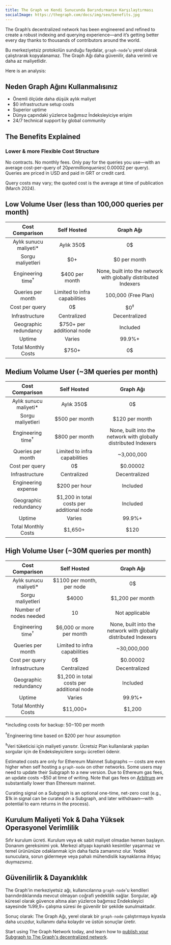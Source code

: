 ```yaml
---
title: The Graph ve Kendi Sunucunda Barındırmanın Karşılaştırması
socialImage: https://thegraph.com/docs/img/seo/benefits.jpg
---
```


The Graph’s decentralized network has been engineered and refined to create a robust indexing and querying experience—and it’s getting better every day thanks to thousands of contributors around the world.

Bu merkeziyetsiz protokolün sunduğu faydalar, `graph-node`'u yerel olarak çalıştırarak kopyalanamaz. The Graph Ağı daha güvenilir, daha verimli ve daha az maliyetlidir.

Here is an analysis:

## Neden Graph Ağını Kullanmalısınız

- Önemli ölçüde daha düşük aylık maliyet
- $0 infrastructure setup costs
- Superior uptime
- Dünya çapındaki yüzlerce bağımsız İndeksleyiciye erişim
- 24/7 technical support by global community

## The Benefits Explained

### Lower & more Flexible Cost Structure

No contracts. No monthly fees. Only pay for the queries you use—with an average cost-per-query of $20 per million queries (~$0.00002 per query). Queries are priced in USD and paid in GRT or credit card.

Query costs may vary; the quoted cost is the average at time of publication (March 2024).

## Low Volume User (less than 100,000 queries per month)

| Cost Comparison | Self Hosted | Graph Ağı |
| :-: | :-: | :-: |
| Aylık sunucu maliyeti\* | Aylık 350$ | 0$ |
| Sorgu maliyetleri | $0+ | $0 per month |
| Engineering time<sup>†</sup> | $400 per month | None, built into the network with globally distributed Indexers |
| Queries per month | Limited to infra capabilities | 100,000 (Free Plan) |
| Cost per query | 0$ | $0<sup>‡</sup> |
| Infrastructure | Centralized | Decentralized |
| Geographic redundancy | $750+ per additional node | Included |
| Uptime | Varies | 99.9%+ |
| Total Monthly Costs | <span className="highlight-row" />$750+ | 0$ |

## Medium Volume User (~3M queries per month)

| Cost Comparison | Self Hosted | Graph Ağı |
| :-: | :-: | :-: |
| Aylık sunucu maliyeti\* | Aylık 350$ | 0$ |
| Sorgu maliyetleri | $500 per month | $120 per month |
| Engineering time<sup>†</sup> | $800 per month | None, built into the network with globally distributed Indexers |
| Queries per month | Limited to infra capabilities | ~3,000,000 |
| Cost per query | 0$ | $0.00002 |
| Infrastructure | Centralized | Decentralized |
| Engineering expense | $200 per hour | Included |
| Geographic redundancy | $1,200 in total costs per additional node | Included |
| Uptime | Varies | 99.9%+ |
| Total Monthly Costs | <span className="highlight-row" /> $1,650+ | $120 |

## High Volume User (~30M queries per month)

| Cost Comparison | Self Hosted | Graph Ağı |
| :-: | :-: | :-: |
| Aylık sunucu maliyeti\* | $1100 per month, per node | 0$ |
| Sorgu maliyetleri | $4000 | $1,200 per month |
| Number of nodes needed | 10 | Not applicable |
| Engineering time<sup>†</sup> | $6,000 or more per month | None, built into the network with globally distributed Indexers |
| Queries per month | Limited to infra capabilities | ~30,000,000 |
| Cost per query | 0$ | $0.00002 |
| Infrastructure | Centralized | Decentralized |
| Geographic redundancy | $1,200 in total costs per additional node | Included |
| Uptime | Varies | 99.9%+ |
| Total Monthly Costs | <span className="highlight-row" /> $11,000+ | $1,200 |

\*including costs for backup: $50-$100 per month

<sup>†</sup>Engineering time based on $200 per hour assumption

<sup>‡</sup>Veri tüketicisi için maliyeti yansıtır. Ücretsiz Plan kullanılarak yapılan sorgular için de Endeksleyicilere
sorgu ücretleri ödenir.

Estimated costs are only for Ethereum Mainnet Subgraphs — costs are even higher when self hosting a `graph-node` on other networks. Some users may need to update their Subgraph to a new version. Due to Ethereum gas fees, an update costs ~$50 at time of writing. Note that gas fees on [Arbitrum](/archived/arbitrum/arbitrum-faq/) are substantially lower than Ethereum mainnet.

Curating signal on a Subgraph is an optional one-time, net-zero cost (e.g., $1k in signal can be curated on a Subgraph, and later withdrawn—with potential to earn returns in the process).

## Kurulum Maliyeti Yok & Daha Yüksek Operasyonel Verimlilik

Sıfır kurulum ücreti. Kurulum veya ek sabit maliyet olmadan hemen başlayın. Donanım gereksinimi yok. Merkezi altyapı kaynaklı kesintiler yaşanmaz ve temel ürününüze odaklanmak için daha fazla zamanınız olur. Yedek sunuculara, sorun gidermeye veya pahalı mühendislik kaynaklarına ihtiyaç duymazsınız.

## Güvenilirlik & Dayanıklılık

The Graph'in merkeziyetsiz ağı, kullanıcılarına `graph-node`'u kendileri barındırdıklarında mevcut olmayan coğrafi yedeklilik sağlar. Sorgular, ağı küresel olarak güvence altına alan yüzlerce bağımsız Endeksleyici sayesinde %99,9+ çalışma süresi ile güvenilir bir şekilde sunulmaktadır.

Sonuç olarak: The Graph Ağı, yerel olarak bir `graph-node` çalıştırmaya kıyasla daha ucuzdur, kullanımı daha kolaydır ve üstün sonuçlar üretir.

Start using The Graph Network today, and learn how to [publish your Subgraph to The Graph's decentralized network](/subgraphs/quick-start/).
